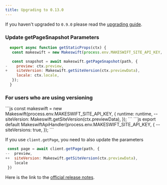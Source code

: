 ```yaml
---
title: Upgrading to 0.13.0
---
```


If you haven't upgraded to `0.9.0` please read the [upgrading guide](/developer/upgrading/0.9.0).

### Update getPageSnapshot Parameters

```js
  export async function getStaticProps(ctx) {
   const makeswift = new Makeswift(process.env.MAKESWIFT_SITE_API_KEY, { runtime })

   const snapshot = await makeswift.getPageSnapshot(path, {
-    preview: ctx.preview,
+    siteVersion: Makeswift.getSiteVersion(ctx.previewData),
     locale: ctx.locale,
   });
  }
```

### For users who are using versioning

<Steps>
  <Step title="Remove the siteVersion parameter from the Makeswift constructor">
    ```js
      const makeswift = new Makeswift(process.env.MAKESWIFT_SITE_API_KEY, {
        runtime: runtime,
    --  siteVersion: Makeswift.getSiteVersion(ctx.previewData),
      });
    ```

  </Step>

  <Step title="Remove the siteVersion parameter from the MakeswiftApiHandler">
    ```js
    export default MakeswiftApiHandler(process.env.MAKESWIFT_SITE_API_KEY, {
    --  siteVersions: true,
    });
    ```
  </Step>
</Steps>

If you use `client.getPage`, you need to also update the parameters

```js
 const page = await client.getPage(path, {
--  preview,
++  siteVersion: Makeswift.getSiteVersion(ctx.previewData),
    locale
 })
```

Here is the link to the [official release notes](https://github.com/makeswift/makeswift/releases/tag/%40makeswift%2Fruntime%400.13.0).
